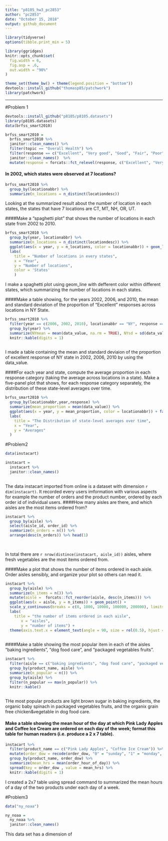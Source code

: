 ```yaml
---
title: "p8105_hw3_pc2853"
author: "pc2853"
date: "October 15, 2018"
output: github_document
---
```


```r
library(tidyverse)
options(tibble.print_min = 5)

library(ggridges)
knitr::opts_chunk$set(
  fig.width = 6,
  fig.asp = .6,
  out.width = "90%"
)

theme_set(theme_bw() + theme(legend.position = "bottom"))
devtools::install_github("thomasp85/patchwork")
library(patchwork)

```

------
#Problem 1
```r
devtools::install_github("p8105/p8105.datasets")
library(p8105.datasets)
data(brfss_smart2010)
```
```r
brfss_smart2010 =
  brfss_smart2010 %>% 
  janitor::clean_names() %>% 
  filter(topic == "Overall Health") %>% 
  filter(response == c("Excellent", "Very good", "Good", "Fair", "Poor")) %>% 
  janitor::clean_names()  %>% 
  mutate(response = forcats::fct_relevel(response, c("Excellent", "Very good", "Good", "Fair", "Poor")))
```
#### In 2002, which states were observed at 7 locations?


```r
brfss_smart2010 %>% 
  group_by(locationabbr) %>% 
  summarize(n_locations = n_distinct(locationdesc))
```

Looking at the summarized result about the number of location in each states, the states that have 7 locations are CT, MT, NH, OR, UT.

####Make a “spaghetti plot” that shows the number of locations in each state from 2002 to 2010.

```r
brfss_smart2010 %>% 
  group_by(year, locationabbr) %>% 
  summarize(n_locations = n_distinct(locationdesc)) %>% 
  ggplot(aes(x = year, y = n_locations, color = locationabbr)) + geom_line() +
  labs(
    title = "Number of locations in every states",
    x = "Year",
    y = "Number of locations",
    color = 'States'
    )  
```

I make a spaghetti plot using geom_line with defferent color within different states, which summarizing the number of locations in each states.

####Make a table showing, for the years 2002, 2006, and 2010, the mean and standard deviation of the proportion of “Excellent” responses across locations in NY State.

```r
brfss_smart2010 %>% 
  filter(year == c(2006, 2002, 2010), locationabbr == "NY", response == "Excellent") %>% 
  group_by(year) %>% 
  summarize(NYmean = mean(data_value, na.rm = TRUE), NYsd = sd(data_value, na.rm = TRUE)) %>% 
  knitr::kable(digits = 1)
  
```
I made a table containing the mean and standard deviaion of the proportion of excellent response of NY state in 2002, 2006, 2010 by using the data_value. 

####For each year and state, compute the average proportion in each response category (taking the average across locations in a state). Make a five-panel plot that shows, for each response category separately, the distribution of these state-level averages over time.

```r
brfss_smart2010 %>% 
  group_by(locationabbr,year,response) %>% 
  summarize(mean_proportion = mean(data_value)) %>% 
  ggplot(aes(x = year, y = mean_proportion, color = locationabbr)) + facet_grid(~ response) + geom_line() +
  labs(
    title = "The Distribution of state-level averages over time", 
    x = "Year",
    y = "Averages"
  )
```

#Problem2
```r
data(instacart)
```

```r
instacart = 
  instacart %>% 
  janitor::clean_names()
  
```
The data instacart imported from online is a dataset with dimension `r dim(instacart)`. It recorded every users imformation with various aspects for example the number of orders and the product number, ordered by each order id of individual users. 
####How many aisles are there, and which aisles are the most items ordered from?
```r
instacart %>% 
  group_by(aisle) %>% 
  select(aisle_id, order_id) %>%
  summarize(n_orders = n()) %>% 
  arrange(desc(n_orders)) %>% head(1) 
 
  
```
In total there are `r nrow(distince(instacart, aisle_id))` aisles, where fresh vegetables are the most items ordered from. 

####Make a plot that shows the number of items ordered in each aisle. Order aisles sensibly, and organize your plot so others can read it.

```r
instacart %>% 
  group_by(aisle) %>% 
  summarize(n_items = n()) %>% 
  mutate(aisle =  forcats::fct_reorder(aisle, desc(n_items))) %>%
  ggplot(aes(x = aisle, y = n_items)) + geom_point() +
  scale_y_continuous(breaks = c(0, 1000, 10000, 100000, 200000), limits = c(0, 200000), labels = c("0", "1000","10000","100000","200000")) +
  labs(
    title = "the number of items ordered in each aisle", 
       x = "aisles",
       y = "number of items") +
  theme(axis.text.x = element_text(angle = 90, size = rel(0.5), hjust = 1)) 
       
```
####Make a table showing the most popular item in each of the aisles “baking ingredients”, “dog food care”, and “packaged vegetables fruits”.
```r
instacart %>% 
  filter(aisle == c("baking ingredients", "dog food care", "packaged vegetables fruits")) %>% 
  group_by(product_name, aisle) %>% 
  summarize(n_popular = n()) %>% 
  group_by(aisle) %>%
  filter(n_popular == max(n_popular)) %>% 
  knitr::kable()
  
```
THe most popular products are light brown sugar in baking ingredients, the organic baby spinach in packaged vegetables fruits, and the organix grain free chicken&vegetable in dog food care. 

#### Make a table showing the mean hour of the day at which Pink Lady Apples and Coffee Ice Cream are ordered on each day of the week; format this table for human readers (i.e. produce a 2 x 7 table).

```r
instacart %>% 
  filter(product_name == c("Pink Lady Apples", "Coffee Ice Cream")) %>% 
  mutate(order_dow = recode(order_dow, "0" = "sunday", "1" = "monday", "2" = "tuesday", "3" = "wednesday", "4" = "thursday", "5" = "friday", "6" = "saterday")) %>% 
  group_by(product_name, order_dow) %>% 
  summarize(mean_hrs = mean(order_hour_of_day)) %>% 
  spread(key = order_dow , value = mean_hrs) %>% 
  knitr::kable(digits = 1)
```

I created a 2x7 table using spread command to summarized the mean hours of a day of the two products under each day of a week. 

#Problem3

```r
data("ny_noaa")
```
```r
ny_noaa = 
  ny_noaa %>% 
  janitor::clean_names() 

```
This data set has a dimension of 









